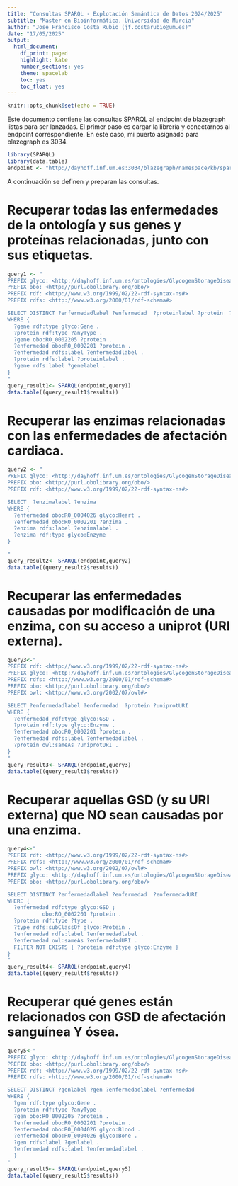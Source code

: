 ```yaml
---
title: "Consultas SPARQL - Explotación Semántica de Datos 2024/2025"
subtitle: "Master en Bioinformática, Universidad de Murcia"
author: "Jose Francisco Costa Rubio (jf.costarubio@um.es)"
date: "17/05/2025"
output:
  html_document:
    df_print: paged
    highlight: kate
    number_sections: yes
    theme: spacelab
    toc: yes
    toc_float: yes
---
```


```r
knitr::opts_chunk$set(echo = TRUE)
```

Este documento contiene las consultas SPARQL al endpoint de blazegraph listas para ser lanzadas. El primer paso es cargar la librería y conectarnos al endpoint correspondiente. En este caso, mi puerto asignado para blazegraph es 3034. 

```r
library(SPARQL)
library(data.table)
endpoint <- "http://dayhoff.inf.um.es:3034/blazegraph/namespace/kb/sparql"
```

A continuación se definen y preparan las consultas. 

# Recuperar todas las enfermedades de la ontología y sus genes y proteínas relacionadas, junto con sus etiquetas. 
```r
query1 <- "
PREFIX glyco: <http://dayhoff.inf.um.es/ontologies/GlycogenStorageDisease#>
PREFIX obo: <http://purl.obolibrary.org/obo/>
PREFIX rdf: <http://www.w3.org/1999/02/22-rdf-syntax-ns#>
PREFIX rdfs: <http://www.w3.org/2000/01/rdf-schema#>

SELECT DISTINCT ?enfermedadlabel ?enfermedad  ?proteinlabel ?protein  ?genelabel ?gene 
WHERE {
  ?gene rdf:type glyco:Gene .
  ?protein rdf:type ?anyType .
  ?gene obo:RO_0002205 ?protein .
  ?enfermedad obo:RO_0002201 ?protein .
  ?enfermedad rdfs:label ?enfermedadlabel .
  ?protein rdfs:label ?proteinlabel .
  ?gene rdfs:label ?genelabel .
}
"
query_result1<- SPARQL(endpoint,query1) 
data.table((query_result1$results))
```

# Recuperar las enzimas relacionadas con las enfermedades de afectación cardiaca.

```r
query2 <- "
PREFIX glyco: <http://dayhoff.inf.um.es/ontologies/GlycogenStorageDisease#>
PREFIX obo: <http://purl.obolibrary.org/obo/>
PREFIX rdf: <http://www.w3.org/1999/02/22-rdf-syntax-ns#>

SELECT  ?enzimalabel ?enzima    
WHERE {
  ?enfermedad obo:RO_0004026 glyco:Heart .
  ?enfermedad obo:RO_0002201 ?enzima .
  ?enzima rdfs:label ?enzimalabel .
  ?enzima rdf:type glyco:Enzyme
}

"
query_result2<- SPARQL(endpoint,query2) 
data.table((query_result2$results))
```

# Recuperar las enfermedades causadas por modificación de una enzima, con su acceso a uniprot (URI externa).

```r
query3<-"
PREFIX rdf: <http://www.w3.org/1999/02/22-rdf-syntax-ns#>
PREFIX glyco: <http://dayhoff.inf.um.es/ontologies/GlycogenStorageDisease#>
PREFIX rdfs: <http://www.w3.org/2000/01/rdf-schema#>
PREFIX obo: <http://purl.obolibrary.org/obo/>
PREFIX owl: <http://www.w3.org/2002/07/owl#>

SELECT ?enfermedadlabel ?enfermedad  ?protein ?uniprotURI
WHERE {
  ?enfermedad rdf:type glyco:GSD .
  ?protein rdf:type glyco:Enzyme .
  ?enfermedad obo:RO_0002201 ?protein .
  ?enfermedad rdfs:label ?enfermedadlabel .
  ?protein owl:sameAs ?uniprotURI .
}
"
query_result3<- SPARQL(endpoint,query3) 
data.table((query_result3$results))
```

# Recuperar aquellas GSD (y su URI externa) que NO sean causadas por una enzima. 


```r
query4<-"
PREFIX rdf: <http://www.w3.org/1999/02/22-rdf-syntax-ns#>
PREFIX rdfs: <http://www.w3.org/2000/01/rdf-schema#>
PREFIX owl: <http://www.w3.org/2002/07/owl#>
PREFIX glyco: <http://dayhoff.inf.um.es/ontologies/GlycogenStorageDisease#>
PREFIX obo: <http://purl.obolibrary.org/obo/>

SELECT DISTINCT ?enfermedadlabel ?enfermedad  ?enfermedadURI
WHERE {
  ?enfermedad rdf:type glyco:GSD ;
           obo:RO_0002201 ?protein .
  ?protein rdf:type ?type .
  ?type rdfs:subClassOf glyco:Protein .
  ?enfermedad rdfs:label ?enfermedadlabel .
  ?enfermedad owl:sameAs ?enfermedadURI .
  FILTER NOT EXISTS { ?protein rdf:type glyco:Enzyme }
}
"
query_result4<- SPARQL(endpoint,query4) 
data.table((query_result4$results))
```


# Recuperar qué genes están relacionados con GSD de afectación sanguínea Y ósea.

```r
query5<-"
PREFIX glyco: <http://dayhoff.inf.um.es/ontologies/GlycogenStorageDisease#>
PREFIX obo: <http://purl.obolibrary.org/obo/>
PREFIX rdf: <http://www.w3.org/1999/02/22-rdf-syntax-ns#>
PREFIX rdfs: <http://www.w3.org/2000/01/rdf-schema#>

SELECT DISTINCT ?genlabel ?gen ?enfermedadlabel ?enfermedad 
WHERE {
  ?gen rdf:type glyco:Gene .
  ?protein rdf:type ?anyType .
  ?gen obo:RO_0002205 ?protein .
  ?enfermedad obo:RO_0002201 ?protein .
  ?enfermedad obo:RO_0004026 glyco:Blood .
  ?enfermedad obo:RO_0004026 glyco:Bone .
  ?gen rdfs:label ?genlabel .
  ?enfermedad rdfs:label ?enfermedadlabel .
  }
"
query_result5<- SPARQL(endpoint,query5) 
data.table((query_result5$results))
```





